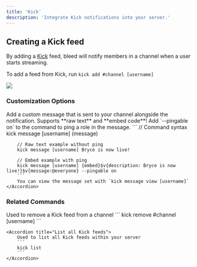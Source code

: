 ```yaml
---
title: 'Kick'
description: 'Integrate Kick notifications into your server.'
---
```


## Creating a Kick feed

By adding a [Kick](https://kick.com) feed, bleed will notify members in a channel when a user starts streaming.

To add a feed from Kick, run `kick add #channel [username]`

<Frame caption="Adding a Kick feed to a channel" type="glass">
  <img src="https://i.postimg.cc/28kfhVT5/image.png" />
</Frame>

### Customization Options

<AccordionGroup>
    <Accordion title="Custom Messages">
        Add a custom message that is sent to your channel alongside the notification.
        <Tip>Supports **raw text** and **embed code**! Add `--pingable on` to the command to ping a role in the message.</Tip>
        ```
        // Command syntax
        kick message [username] (message)

        // Raw text example without ping
        kick message [username] Bryce is now live!

        // Embed example with ping
        kick message [username] {embed}$v{description: Bryce is now live!}$v{message:@everyone} --pingable on
        ```
        You can view the message set with `kick message view [username]`
    </Accordion>
</AccordionGroup>

### Related Commands

<AccordionGroup>
    <Accordion title="Remove a Kick feed">
        Used to remove a Kick feed from a channel
        ```
        kick remove #channel [username]
        ```
    </Accordion>

    <Accordion title="List all Kick feeds">
        Used to list all Kick feeds within your server
        ```
        kick list
        ```
    </Accordion>
</AccordionGroup>